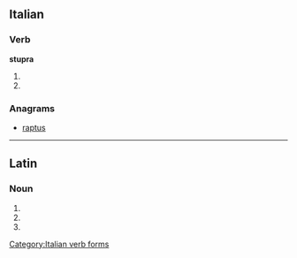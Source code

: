 ==Italian==

===Verb===
'''stupra'''

# {{form of|[[third-person|Third-person]] [[singular]] [[present tense]]|stuprare|lang=Italian}}
# {{form of|[[second-person|Second-person]] singular [[imperative]]|stuprare|lang=Italian}}

===Anagrams===
* [[raptus#Italian|raptus]]

[[Category:Italian verb forms]]

----
==Latin==

===Noun===
{{la-noun-form|stupra}}

# {{inflection of|stuprum|stuprum|nom|p|lang=la}}
# {{inflection of|stuprum|stuprum|acc|p|lang=la}}
# {{inflection of|stuprum|stuprum|voc|p|lang=la}}
{{count page|[[Wiktionary:Page count]]}}
{{rfc-auto}}